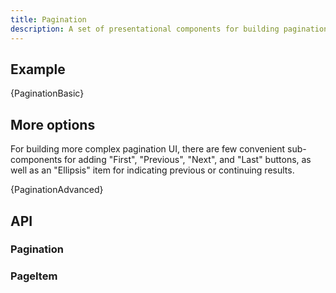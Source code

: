 ```yaml
---
title: Pagination
description: A set of presentational components for building pagination UI.
---
```



## Example

<CodeBlock language="jsx" live noInline>
  {PaginationBasic}
</CodeBlock>

## More options

For building more complex pagination UI, there are few convenient
sub-components for adding "First", "Previous", "Next", and "Last"
buttons, as well as an "Ellipsis" item for indicating
previous or continuing results.

<CodeBlock language="jsx" live>
  {PaginationAdvanced}
</CodeBlock>

## API

### Pagination

<PropsTable name="Pagination" />

### PageItem

<PropsTable name="PageItem" />
